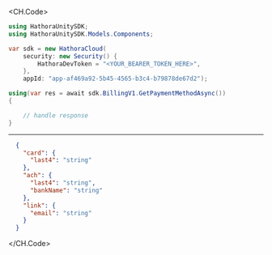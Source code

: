 
<CH.Code>
```csharp GetPaymentMethod.cs
using HathoraUnitySDK;
using HathoraUnitySDK.Models.Components;

var sdk = new HathoraCloud(
    security: new Security() {
        HathoraDevToken = "<YOUR_BEARER_TOKEN_HERE>",
    },
    appId: "app-af469a92-5b45-4565-b3c4-b79878de67d2");

using(var res = await sdk.BillingV1.GetPaymentMethodAsync())
{

    // handle response
}
```
---

```json Example Response
  {
    "card": {
      "last4": "string"
    },
    "ach": {
      "last4": "string",
      "bankName": "string"
    },
    "link": {
      "email": "string"
    }
  }
```
</CH.Code>
